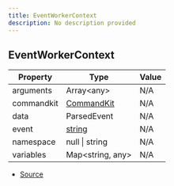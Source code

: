 ```yaml
---
title: EventWorkerContext
description: No description provided
---
```


## EventWorkerContext

| Property | Type | Value |
| ----------- | ----------- | ----------- |
| arguments | Array\<any> | N/A |
| commandkit | [CommandKit](/docs/api-reference/classes/CommandKit) | N/A |
| data | ParsedEvent | N/A |
| event | [string](https://developer.mozilla.org/en-US/docs/Web/JavaScript/Reference/Global_Objects/String) | N/A |
| namespace | null \| string | N/A |
| variables | Map\<string, any> | N/A |


- [Source](https://github.com/underctrl-io/commandkit/blob/98b939d6fdf8beaae597b4dc0351a139da52ee8d/packages/commandkit/src/app/events/EventWorkerContext.ts#L5)
